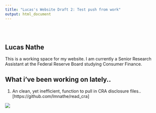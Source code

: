 ```yaml
---
title: "Lucas's Website Draft 2: Test push from work"
output: html_document
---
```


<style type="text/css">
.title {
  display: none;
}

#getting-started img {
  margin-right: 10px;
}

</style>

<div class="row" style="padding-top: 30px;">
<div class="col-sm-6">

# **Lucas Nathe**

This is a working space for my website. I am currently a Senior Research Assistant at the Federal Reserve Board studying Consumer Finance. 


## What i've been working on lately..
1. An clean, yet inefficient, function to pull in CRA disclosure files.. [https://github.com/lmnathe/read_cra]

</div>
<div class="col-sm-6">

<a href = "https://github.com/lmnathe/LucasNathe">
![](econ_pic.jpeg)
</a>
</div>
